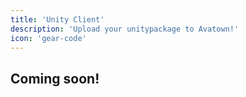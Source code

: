 ```yaml
---
title: 'Unity Client'
description: 'Upload your unitypackage to Avatown!'
icon: 'gear-code'
---
```


## Coming soon!

[//]: # ()
[//]: # (Best used for section headers.)

[//]: # ()
[//]: # (```md)

[//]: # (## Titles)

[//]: # (```)

[//]: # ()
[//]: # (### Subtitles)

[//]: # ()
[//]: # (Best use to subsection headers.)

[//]: # ()
[//]: # (```md)

[//]: # (### Subtitles)

[//]: # (```)

[//]: # ()
[//]: # (<Tip>)

[//]: # ()
[//]: # (Each **title** and **subtitle** creates an anchor and also shows up on the table of contents on the right.)

[//]: # ()
[//]: # (</Tip>)

[//]: # ()
[//]: # (## Text Formatting)

[//]: # ()
[//]: # (We support most markdown formatting. Simply add `**`, `_`, or `~` around text to format it.)

[//]: # ()
[//]: # (| Style         | How to write it   | Result          |)

[//]: # (| ------------- | ----------------- | --------------- |)

[//]: # (| Bold          | `**bold**`        | **bold**        |)

[//]: # (| Italic        | `_italic_`        | _italic_        |)

[//]: # (| Strikethrough | `~strikethrough~` | ~strikethrough~ |)

[//]: # ()
[//]: # (You can combine these. For example, write `**_bold and italic_**` to get **_bold and italic_** text.)

[//]: # ()
[//]: # (You need to use HTML to write superscript and subscript text. That is, add `<sup>` or `<sub>` around your text.)

[//]: # ()
[//]: # (| Text Size   | How to write it          | Result                 |)

[//]: # (| ----------- | ------------------------ | ---------------------- |)

[//]: # (| Superscript | `<sup>superscript</sup>` | <sup>superscript</sup> |)

[//]: # (| Subscript   | `<sub>subscript</sub>`   | <sub>subscript</sub>   |)

[//]: # ()
[//]: # (## Linking to Pages)

[//]: # ()
[//]: # (You can add a link by wrapping text in `[]&#40;&#41;`. You would write `[link to google]&#40;https://google.com&#41;` to [link to google]&#40;https://google.com&#41;.)

[//]: # ()
[//]: # (Links to pages in your docs need to be root-relative. Basically, you should include the entire folder path. For example, `[link to text]&#40;/writing-content/text&#41;` links to the page "Text" in our components section.)

[//]: # ()
[//]: # (Relative links like `[link to text]&#40;../text&#41;` will open slower because we cannot optimize them as easily.)

[//]: # ()
[//]: # (## Blockquotes)

[//]: # ()
[//]: # (### Singleline)

[//]: # ()
[//]: # (To create a blockquote, add a `>` in front of a paragraph.)

[//]: # ()
[//]: # (> Dorothy followed her through many of the beautiful rooms in her castle.)

[//]: # ()
[//]: # (```md)

[//]: # (> Dorothy followed her through many of the beautiful rooms in her castle.)

[//]: # (```)

[//]: # ()
[//]: # (### Multiline)

[//]: # ()
[//]: # (> Dorothy followed her through many of the beautiful rooms in her castle.)

[//]: # (>)

[//]: # (> The Witch bade her clean the pots and kettles and sweep the floor and keep the fire fed with wood.)

[//]: # ()
[//]: # (```md)

[//]: # (> Dorothy followed her through many of the beautiful rooms in her castle.)

[//]: # (>)

[//]: # (> The Witch bade her clean the pots and kettles and sweep the floor and keep the fire fed with wood.)

[//]: # (```)

[//]: # ()
[//]: # (### LaTeX)

[//]: # ()
[//]: # (Mintlify supports [LaTeX]&#40;https://www.latex-project.org&#41; through the Latex component.)

[//]: # ()
[//]: # (<Latex>8 x &#40;vk x H1 - H2&#41; = &#40;0,1&#41;</Latex>)

[//]: # ()
[//]: # (```md)

[//]: # (<Latex>8 x &#40;vk x H1 - H2&#41; = &#40;0,1&#41;</Latex>)

[//]: # (```)
